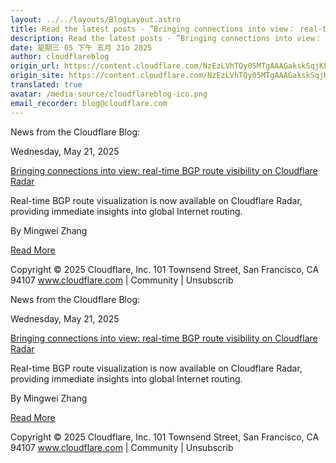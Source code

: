 ```yaml
---
layout: ../../layouts/BlogLayout.astro
title: Read the latest posts - ”Bringing connections into view： real-time BGP route visibility on Cloudflare Radar”
description: Read the latest posts - ”Bringing connections into view： real-time BGP route visibility on Cloudflare Radar”
date: 星期三 05 下午 五月 21o 2025
author: cloudflareblog
origin_url: https://content.cloudflare.com/NzEzLVhTQy05MTgAAAGakskSqjKF9WBeuSR173-sL22lTvMOFvIAtTiD-lvE8XBhkrTBQEFmN_76nSrMaB08R-2vKL8=
origin_site: https://content.cloudflare.com/NzEzLVhTQy05MTgAAAGakskSqjKF9WBeuSR173-sL22lTvMOFvIAtTiD-lvE8XBhkrTBQEFmN_76nSrMaB08R-2vKL8=
translated: true
avatar: /media-source/cloudflareblog-ico.png
email_recorder: blog@cloudflare.com
---
```



<Reference client:only="react" title="Read the latest posts - ”Bringing connections into view： real-time BGP route visibility on Cloudflare Radar”" url="https://content.cloudflare.com/NzEzLVhTQy05MTgAAAGakskSqjKF9WBeuSR173-sL22lTvMOFvIAtTiD-lvE8XBhkrTBQEFmN_76nSrMaB08R-2vKL8=" />

<Detail client:only="react">
	News from the Cloudflare Blog:

Wednesday, May 21, 2025

[Bringing connections into view: real-time BGP route visibility on Cloudflare Radar](https://content.cloudflare.com/NzEzLVhTQy05MTgAAAGakskSqjKF9WBeuSR173-sL22lTvMOFvIAtTiD-lvE8XBhkrTBQEFmN_76nSrMaB08R-2vKL8=)

Real-time BGP route visualization is now available on Cloudflare Radar, providing immediate insights into global Internet routing.

By Mingwei Zhang

[Read More](https://content.cloudflare.com/NzEzLVhTQy05MTgAAAGakskSqjKF9WBeuSR173-sL22lTvMOFvIAtTiD-lvE8XBhkrTBQEFmN_76nSrMaB08R-2vKL8=)

Copyright © 2025 Cloudflare, Inc. 101 Townsend Street, San Francisco, CA 94107 www.cloudflare.com | Community | Unsubscrib
</Detail>

News from the Cloudflare Blog:

Wednesday, May 21, 2025

[Bringing connections into view: real-time BGP route visibility on Cloudflare Radar](https://content.cloudflare.com/NzEzLVhTQy05MTgAAAGakskSqjKF9WBeuSR173-sL22lTvMOFvIAtTiD-lvE8XBhkrTBQEFmN_76nSrMaB08R-2vKL8=)

Real-time BGP route visualization is now available on Cloudflare Radar, providing immediate insights into global Internet routing.

By Mingwei Zhang

[Read More](https://content.cloudflare.com/NzEzLVhTQy05MTgAAAGakskSqjKF9WBeuSR173-sL22lTvMOFvIAtTiD-lvE8XBhkrTBQEFmN_76nSrMaB08R-2vKL8=)

Copyright © 2025 Cloudflare, Inc. 101 Townsend Street, San Francisco, CA 94107 www.cloudflare.com | Community | Unsubscrib


